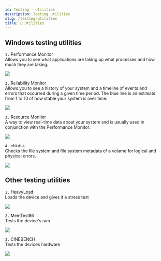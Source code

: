 ```yaml
---
id: Testing - utilities
description: Testing utilities
slug: /testing/utilities
title: 🧰 Utilities
---
```


## Windows testing utilities

`1.` Performance Monitor <br />
Allows you to see what applications are taking up what processes and how much they are taking.

![](/img/performance-monitor.png)

`2.` Reliability Monitor <br />
Allows you to see a history of your system and a timeline of events and errors that occurred during a given time period. The blue line is an estimate from 1 to 10 of how stable your system is over time.

![](/img/reliability-monitor.png)

`3.` Resource Monitor <br />
A way to view real-time data about your system and is usually used in conjunction with the Performance Monitor.

![](/img/resource-monitor.png)

`4.` chkdsk <br />
Checks the file system and file system metadata of a volume for logical and physical errors.

![](/img/chkdsk.png)

## Other testing utilities

`1.` HeavyLoad <br />
Loads the device and gives it a stress test

![](/img/heavy-load.png)

`2.` MemTest86 <br />
Tests the device's ram

![](/img/mem-test.png)

`3.` CINEBENCH <br />
Tests the devices hardware

![](/img/cinebench.jpg)